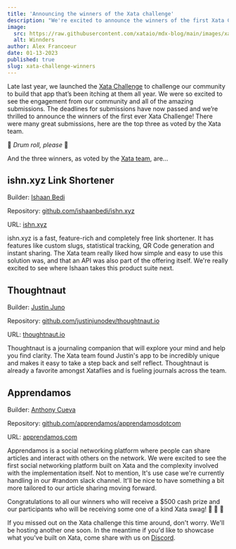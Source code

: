 ```yaml
---
title: 'Announcing the winners of the Xata challenge'
description: "We're excited to announce the winners of the first Xata Challenge."
image:
  src: https://raw.githubusercontent.com/xataio/mdx-blog/main/images/xata-challenge-winners.png
  alt: Winnders
author: Alex Francoeur
date: 01-13-2023
published: true
slug: xata-challenge-winners
---
```


Late last year, we launched the [Xata Challenge](https://twitter.com/xata/status/1600186056942489600) to challenge our community to build that app that’s been itching at them all year. We were so excited to see the engagement from our community and all of the amazing submissions. The deadlines for submissions have now passed and we’re thrilled to announce the winners of the first ever Xata Challenge! There were many great submissions, here are the top three as voted by the Xata team.

🥁 _Drum roll, please_ 🥁

And the three winners, as voted by the [Xata team](https://xata.io/about), are…

## ishn.xyz Link Shortener

<ArticleImage
  src="https://raw.githubusercontent.com/xataio/mdx-blog/main/images/ishn-link-shortener.png"
  width="2876"
  height="1524"
  alt="Link shortner"
  position="center"
/>

Builder: [Ishaan Bedi](https://twitter.com/ishnbedi)

Repository: [github.com/ishaanbedi/ishn.xyz](https://github.com/ishaanbedi/ishn.xyz)

URL: [ishn.xyz](https://www.ishn.xyz/)

ishn.xyz is a fast, feature-rich and completely free link shortener. It has features like custom slugs, statistical tracking, QR Code generation and instant sharing. The Xata team really liked how simple and easy to use this solution was, and that an API was also part of the offering itself. We're really excited to see where Ishaan takes this product suite next.

## Thoughtnaut

<ArticleImage
  src="https://raw.githubusercontent.com/xataio/mdx-blog/main/images/thoughtnaut.png"
  width="2876"
  height="1524"
  alt="Thoughtnaut"
  position="center"
/>

Builder: [Justin Juno](https://twitter.com/justinjunodev)

Repository: [github.com/justinjunodev/thoughtnaut.io](https://github.com/justinjunodev/thoughtnaut.io)

URL: [thoughtnaut.io](https://www.thoughtnaut.io/)

Thoughtnaut is a journaling companion that will explore your mind and help you find clarity. The Xata team found Justin's app to be incredibly unique and makes it easy to take a step back and self reflect. Thoughtnaut is already a favorite amongst Xataflies and is fueling journals across the team.

## Apprendamos

<ArticleImage
  src="https://raw.githubusercontent.com/xataio/mdx-blog/main/images/apprendamos.png"
  width="2876"
  height="1524"
  alt="Apprendamos"
  position="center"
/>

Builder: [Anthony Cueva](https://twitter.com/cuevatnt)

Repository: [github.com/apprendamos/apprendamosdotcom](https://github.com/apprendamos/apprendamosdotcom)

URL: [apprendamos.com](https://apprendamos.com/home)

Apprendamos is a social networking platform where people can share articles and interact with others on the network. We were excited to see the first social networking platform built on Xata and the complexity involved with the implementation itself. Not to mention, It's use case we're currently handling in our #random slack channel. It'll be nice to have something a bit more tailored to our article sharing moving forward.

Congratulations to all our winners who will receive a $500 cash prize and our participants who will be receiving some one of a kind Xata swag! 🍾 🎉 🦋

If you missed out on the Xata challenge this time around, don't worry. We'll be hosting another one soon. In the meantime if you'd like to showcase what you've built on Xata, come share with us on [Discord](https://xata.io/discord).
